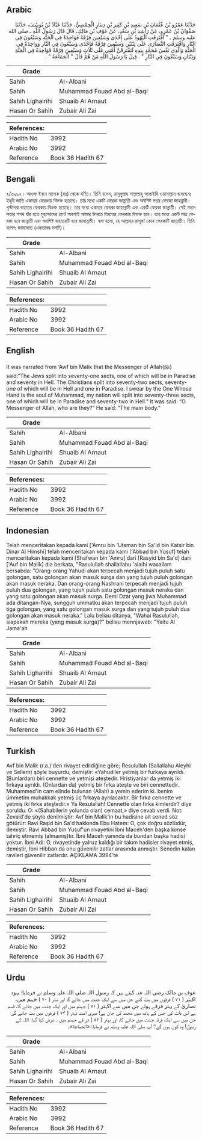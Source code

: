 ## Arabic


<div dir="rtl" lang="ar" style={{fontSize:'larger',backgroundColor:'#f8f9fa',padding:20}}>
حَدَّثَنَا عَمْرُو بْنُ عُثْمَانَ بْنِ سَعِيدِ بْنِ كَثِيرِ بْنِ دِينَارٍ الْحِمْصِيُّ، حَدَّثَنَا عَبَّادُ بْنُ يُوسُفَ، حَدَّثَنَا صَفْوَانُ بْنُ عَمْرٍو، عَنْ رَاشِدِ بْنِ سَعْدٍ، عَنْ عَوْفِ بْنِ مَالِكٍ، قَالَ قَالَ رَسُولُ اللَّهِ ـ صلى الله عليه وسلم ـ ‏"‏ افْتَرَقَتِ الْيَهُودُ عَلَى إِحْدَى وَسَبْعِينَ فِرْقَةً فَوَاحِدَةٌ فِي الْجَنَّةِ وَسَبْعُونَ فِي النَّارِ وَافْتَرَقَتِ النَّصَارَى عَلَى ثِنْتَيْنِ وَسَبْعِينَ فِرْقَةً فَإِحْدَى وَسَبْعُونَ فِي النَّارِ وَوَاحِدَةٌ فِي الْجَنَّةِ وَالَّذِي نَفْسُ مُحَمَّدٍ بِيَدِهِ لَتَفْتَرِقَنَّ أُمَّتِي عَلَى ثَلاَثٍ وَسَبْعِينَ فِرْقَةً فَوَاحِدَةٌ فِي الْجَنَّةِ وَثِنْتَانِ وَسَبْعُونَ فِي النَّارِ ‏"‏ ‏.‏ قِيلَ يَا رَسُولَ اللَّهِ مَنْ هُمْ قَالَ ‏"‏ الْجَمَاعَةُ ‏"‏ ‏.‏
</div>
<div style={{backgroundColor:'#f8f9fa',padding:20, marginBottom: 10}}><table> <thead> <tr> <th>Grade</th> <th></th> </tr> </thead> <tbody> <tr><td>Sahih</td><td>Al-Albani</td></tr><tr><td>Sahih</td><td>Muhammad Fouad Abd al-Baqi</td></tr><tr><td>Sahih Lighairihi</td><td>Shuaib Al Arnaut</td></tr><tr><td>Hasan Or Sahih</td><td>Zubair Ali Zai</td></tr></tbody></table><table> <thead> <tr> <th>References:</th> <th></th> </tr> </thead> <tbody><tr><td>Hadith No</td><td>3992</td></tr><tr><td>Arabic No</td><td>3992</td></tr><tr><td>Reference</td><td>Book 36 Hadith 67</td></tr></tbody></table></div>

## Bengali


<div dir="ltr" lang="bn" style={{fontSize:'larger',backgroundColor:'#f8f9fa',padding:20}}>
২/৩৯৯২। আওফ ইবনে মালেক (রাঃ) থেকে বর্ণিত। তিনি বলেন, রাসূলুল্লাহ সাল্লাল্লাহু আলাইহি ওয়াসাল্লাম বলেছেনঃ ইহূদী জাতি একাত্তর ফেরকায় বিভক্ত হয়েছে। তার মধ্যে একটি ফেরকা জান্নাতী এবং অবশিষ্ট সত্তর ফেরকা জাহন্নামী। খৃস্টানরা বাহাত্তর ফেরকায় বিভক্ত হয়েছে। তার মধ্যে একাত্তর ফেরকা জাহান্নামী এবং একটি ফেরকা জান্নাতী। সেই মহান সত্তার শপথ যাঁর হতে মুহাম্মাদের প্রাণ! অবশ্যই আমার উম্মাত তিয়াত্তর ফেরকায় বিভক্ত হবে। তার মধ্যে একটি মাত্র ফেরকা হবে জান্নাতী এবং অবশিষ্ট বাহাত্তরটি হবে জাহান্নামী। বলা হলো, হে আল্লাহর রাসূল! কোন ফেরকাটি জান্নাতী। তিনি বলেনঃ জামাআত (একতাবদ্ধ দলটি)।
</div>
<div style={{backgroundColor:'#f8f9fa',padding:20, marginBottom: 10}}><table> <thead> <tr> <th>Grade</th> <th></th> </tr> </thead> <tbody> <tr><td>Sahih</td><td>Al-Albani</td></tr><tr><td>Sahih</td><td>Muhammad Fouad Abd al-Baqi</td></tr><tr><td>Sahih Lighairihi</td><td>Shuaib Al Arnaut</td></tr><tr><td>Hasan Or Sahih</td><td>Zubair Ali Zai</td></tr></tbody></table><table> <thead> <tr> <th>References:</th> <th></th> </tr> </thead> <tbody><tr><td>Hadith No</td><td>3992</td></tr><tr><td>Arabic No</td><td>3992</td></tr><tr><td>Reference</td><td>Book 36 Hadith 67</td></tr></tbody></table></div>

## English


<div dir="ltr" lang="en" style={{fontSize:'larger',backgroundColor:'#f8f9fa',padding:20}}>
It was narrated from ‘Awf bin Malik that the Messenger of Allah(ﷺ) said:“The Jews split into seventy-one sects, one of which will be in Paradise and seventy in Hell. The Christians split into seventy-two sects, seventy-one of which will be in Hell and one in Paradise. I swear by the One Whose Hand is the soul of Muhammad, my nation will split into seventy-three sects, one of which will be in Paradise and seventy-two in Hell.” It was said: “O Messenger of Allah, who are they?” He said: “The main body.”
</div>
<div style={{backgroundColor:'#f8f9fa',padding:20, marginBottom: 10}}><table> <thead> <tr> <th>Grade</th> <th></th> </tr> </thead> <tbody> <tr><td>Sahih</td><td>Al-Albani</td></tr><tr><td>Sahih</td><td>Muhammad Fouad Abd al-Baqi</td></tr><tr><td>Sahih Lighairihi</td><td>Shuaib Al Arnaut</td></tr><tr><td>Hasan Or Sahih</td><td>Zubair Ali Zai</td></tr></tbody></table><table> <thead> <tr> <th>References:</th> <th></th> </tr> </thead> <tbody><tr><td>Hadith No</td><td>3992</td></tr><tr><td>Arabic No</td><td>3992</td></tr><tr><td>Reference</td><td>Book 36 Hadith 67</td></tr></tbody></table></div>

## Indonesian


<div dir="ltr" lang="id" style={{fontSize:'larger',backgroundColor:'#f8f9fa',padding:20}}>
Telah menceritakan kepada kami ['Amru bin 'Utsman bin Sa'id bin Katsir bin Dinar Al Himshi] telah menceritakan kepada kami ['Abbad bin Yusuf] telah menceritakan kepada kami [Shafwan bin 'Amru] dari [Rasyid bin Sa'd] dari ['Auf bin Malik] dia berkata, "Rasulullah shallallahu 'alaihi wasallam bersabda: "Orang-orang Yahudi akan terpecah menjadi tujuh puluh satu golongan, satu golongan akan masuk surga dan yang tujuh puluh golongan akan masuk neraka. Dan orang-orang Nashrani terpecah menjadi tujuh puluh dua golongan, yang tujuh puluh satu golongan masuk neraka dan yang satu golongan akan masuk surga. Demi Dzat yang jiwa Muhammad ada ditangan-Nya, sungguh ummatku akan terpecah menjadi tujuh puluh tiga golongan, yang satu golongan masuk surga dan yang tujuh puluh dua golongan akan masuk neraka." Lalu beliau ditanya, "Wahai Rasulullah, siapakah mereka (yang masuk surga)?" beliau mennjawab: "Yaitu Al Jama'ah
</div>
<div style={{backgroundColor:'#f8f9fa',padding:20, marginBottom: 10}}><table> <thead> <tr> <th>Grade</th> <th></th> </tr> </thead> <tbody> <tr><td>Sahih</td><td>Al-Albani</td></tr><tr><td>Sahih</td><td>Muhammad Fouad Abd al-Baqi</td></tr><tr><td>Sahih Lighairihi</td><td>Shuaib Al Arnaut</td></tr><tr><td>Hasan Or Sahih</td><td>Zubair Ali Zai</td></tr></tbody></table><table> <thead> <tr> <th>References:</th> <th></th> </tr> </thead> <tbody><tr><td>Hadith No</td><td>3992</td></tr><tr><td>Arabic No</td><td>3992</td></tr><tr><td>Reference</td><td>Book 36 Hadith 67</td></tr></tbody></table></div>

## Turkish


<div dir="ltr" lang="tr" style={{fontSize:'larger',backgroundColor:'#f8f9fa',padding:20}}>
Avf bin Malik (r.a.)'den rivayet edildiğine göre; Resulullah (Sallallahu Aleyhi ve Sellem) şöyle buyurdu, demiştir: «Yahudiler yetmiş bir furkaya ayrıldı. (Bunlardan) biri cennette ve yetmişi ateştedir. Hristiyanlar da yetmiş iki fırkaya ayrıldı. (Onlardan da) yetmiş bir fırka ateşte ve biri cennettedir. Muhammed'in cam elinde bulunan (Allah) a yemin ederim ki. benim ümmetim muhakkak yetmiş üç fırkaya ayrılacaktır. Bir fırka cennette ve yetmiş iki fırka ateştedir.» Ya Resulallah! Cennette olan fırka kimlerdir? diye soruldu. O: «(Sahabilerin yolunda olan) cemaat,» diye cevab verdi. Not: Zevaid'de şöyle denilmiştir: Avf bin Malik'in bu hadisine ait sened söz götürür: Ravi Raşid bin Sa'd hakkında Ebu Hatem: O, çok doğru sözlüdür, demiştir. Ravi Abbad bin Yusuf'un rivayetini İbni Maceh'den başka kimse tahriç etmemiş (almaınış)tır. İbni Maceh yanında da bundan başka hadisi yoktur. İbni Adi: O, rivayetinde yaIruz kaldığı bir takım hadisler rivayet etmiş, demiştir, İbni Hibban da onu güvenilir zatlar arasında anmıştır. Senedin kalan ravileri güvenilir zatlardır. AÇIKLAMA 3994’te
</div>
<div style={{backgroundColor:'#f8f9fa',padding:20, marginBottom: 10}}><table> <thead> <tr> <th>Grade</th> <th></th> </tr> </thead> <tbody> <tr><td>Sahih</td><td>Al-Albani</td></tr><tr><td>Sahih</td><td>Muhammad Fouad Abd al-Baqi</td></tr><tr><td>Sahih Lighairihi</td><td>Shuaib Al Arnaut</td></tr><tr><td>Hasan Or Sahih</td><td>Zubair Ali Zai</td></tr></tbody></table><table> <thead> <tr> <th>References:</th> <th></th> </tr> </thead> <tbody><tr><td>Hadith No</td><td>3992</td></tr><tr><td>Arabic No</td><td>3992</td></tr><tr><td>Reference</td><td>Book 36 Hadith 67</td></tr></tbody></table></div>

## Urdu


<div dir="rtl" lang="ur" style={{fontSize:'larger',backgroundColor:'#f8f9fa',padding:20}}>
عوف بن مالک رضی اللہ عنہ کہتے ہیں کہ رسول اللہ صلی اللہ علیہ وسلم نے فرمایا: یہود اکہتر ( ۷۱ ) فرقوں میں بٹ گئے جن میں سے ایک جنت میں جائے گا اور ستر ( ۷۰ ) جہنم میں، نصاریٰ کے بہتر فرقے ہوئے جن میں سے اکہتر ( ۷۱ ) جہنم میں اور ایک جنت میں جائے گا، قسم ہے اس ذات کی جس کے ہاتھ میں محمد کی جان ہے! میری امت تہتر ( ۷۳ ) فرقوں میں بٹ جائے گی جن میں سے ایک فرقہ جنت میں جائے گا، اور بہتر ( ۷۲ ) فر قے جہنم میں ، عرض کیا گیا: اللہ کے رسول! وہ کون ہوں گے؟ آپ صلی اللہ علیہ وسلم نے فرمایا: «الجماعة»۔
</div>
<div style={{backgroundColor:'#f8f9fa',padding:20, marginBottom: 10}}><table> <thead> <tr> <th>Grade</th> <th></th> </tr> </thead> <tbody> <tr><td>Sahih</td><td>Al-Albani</td></tr><tr><td>Sahih</td><td>Muhammad Fouad Abd al-Baqi</td></tr><tr><td>Sahih Lighairihi</td><td>Shuaib Al Arnaut</td></tr><tr><td>Hasan Or Sahih</td><td>Zubair Ali Zai</td></tr></tbody></table><table> <thead> <tr> <th>References:</th> <th></th> </tr> </thead> <tbody><tr><td>Hadith No</td><td>3992</td></tr><tr><td>Arabic No</td><td>3992</td></tr><tr><td>Reference</td><td>Book 36 Hadith 67</td></tr></tbody></table></div>